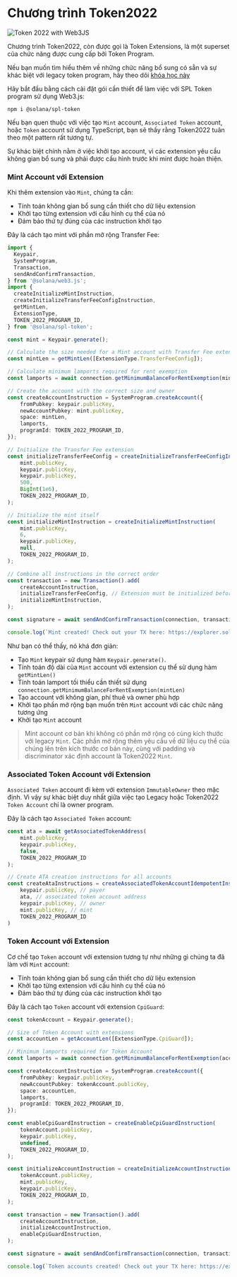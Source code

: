 
# Chương trình Token2022

![Token 2022 with Web3JS](/graphics/course-banners/token-2022-with-web3js.png)

Chương trình Token2022, còn được gọi là Token Extensions, là một superset của chức năng được cung cấp bởi Token Program.

Nếu bạn muốn tìm hiểu thêm về những chức năng bổ sung có sẵn và sự khác biệt với legacy token program, hãy theo dõi [khóa học này](/vi/courses/token-2022-program)

Hãy bắt đầu bằng cách cài đặt gói cần thiết để làm việc với SPL Token program sử dụng Web3.js:

```
npm i @solana/spl-token
```

<ArticleSection name="Mint và Token Account" id="mint-and-token-accounts" level="h2" />

Nếu bạn quen thuộc với việc tạo `Mint` account, `Associated Token` account, hoặc `Token` account sử dụng TypeScript, bạn sẽ thấy rằng Token2022 tuân theo một pattern rất tương tự.

Sự khác biệt chính nằm ở việc khởi tạo account, vì các extension yêu cầu không gian bổ sung và phải được cấu hình trước khi mint được hoàn thiện.

### Mint Account với Extension

Khi thêm extension vào `Mint`, chúng ta cần:
- Tính toán không gian bổ sung cần thiết cho dữ liệu extension
- Khởi tạo từng extension với cấu hình cụ thể của nó
- Đảm bảo thứ tự đúng của các instruction khởi tạo

Đây là cách tạo mint với phần mở rộng Transfer Fee:

```ts
import {
  Keypair,
  SystemProgram,
  Transaction,
  sendAndConfirmTransaction,
} from '@solana/web3.js';
import {
  createInitializeMintInstruction,
  createInitializeTransferFeeConfigInstruction,
  getMintLen,
  ExtensionType,
  TOKEN_2022_PROGRAM_ID,
} from '@solana/spl-token';

const mint = Keypair.generate();

// Calculate the size needed for a Mint account with Transfer Fee extension
const mintLen = getMintLen([ExtensionType.TransferFeeConfig]);

// Calculate minimum lamports required for rent exemption
const lamports = await connection.getMinimumBalanceForRentExemption(mintLen);

// Create the account with the correct size and owner
const createAccountInstruction = SystemProgram.createAccount({
    fromPubkey: keypair.publicKey,
    newAccountPubkey: mint.publicKey,
    space: mintLen,
    lamports,
    programId: TOKEN_2022_PROGRAM_ID,
});

// Initialize the Transfer Fee extension
const initializeTransferFeeConfig = createInitializeTransferFeeConfigInstruction(
    mint.publicKey,
    keypair.publicKey,
    keypair.publicKey,
    500,
    BigInt(1e6),
    TOKEN_2022_PROGRAM_ID,
);

// Initialize the mint itself
const initializeMintInstruction = createInitializeMintInstruction(
    mint.publicKey,
    6,
    keypair.publicKey,
    null,
    TOKEN_2022_PROGRAM_ID,
);

// Combine all instructions in the correct order
const transaction = new Transaction().add(
    createAccountInstruction,
    initializeTransferFeeConfig, // Extension must be initialized before mint
    initializeMintInstruction,
);

const signature = await sendAndConfirmTransaction(connection, transaction, [keypair, mint]);

console.log(`Mint created! Check out your TX here: https://explorer.solana.com/tx/${signature}?cluster=devnet`);
```

Như bạn có thể thấy, nó khá đơn giản:
- Tạo `Mint` keypair sử dụng hàm `Keypair.generate()`.
- Tính toán độ dài của `Mint` account với extension cụ thể sử dụng hàm `getMintLen()`
- Tính toán lamport tối thiểu cần thiết sử dụng `connection.getMinimumBalanceForRentExemption(mintLen)`
- Tạo account với không gian, phí thuê và owner phù hợp
- Khởi tạo phần mở rộng bạn muốn trên `Mint` account với các chức năng tương ứng
- Khởi tạo `Mint` account

> Mint account cơ bản khi không có phần mở rộng có cùng kích thước với legacy `Mint`. Các phần mở rộng thêm yêu cầu về dữ liệu cụ thể của chúng lên trên kích thước cơ bản này, cùng với padding và discriminator xác định account là Token2022 `Mint`.

### Associated Token Account với Extension

`Associated Token` account đi kèm với extension `ImmutableOwner` theo mặc định. Vì vậy sự khác biệt duy nhất giữa việc tạo Legacy hoặc Token2022 `Token Account` chỉ là owner program.

Đây là cách tạo `Associated Token` account:

```ts
const ata = await getAssociatedTokenAddress(
    mint.publicKey,
    keypair.publicKey,
    false,
    TOKEN_2022_PROGRAM_ID
);

// Create ATA creation instructions for all accounts
const createAtaInstructions = createAssociatedTokenAccountIdempotentInstruction(
    keypair.publicKey, // payer
    ata, // associated token account address
    keypair.publicKey, // owner
    mint.publicKey, // mint
    TOKEN_2022_PROGRAM_ID
)
```

### Token Account với Extension

Cơ chế tạo `Token` account với extension tương tự như những gì chúng ta đã làm với `Mint` account:
- Tính toán không gian bổ sung cần thiết cho dữ liệu extension
- Khởi tạo từng extension với cấu hình cụ thể của nó
- Đảm bảo thứ tự đúng của các instruction khởi tạo

Đây là cách tạo `Token` account với extension `CpiGuard`:

```ts
const tokenAccount = Keypair.generate();

// Size of Token Account with extensions
const accountLen = getAccountLen([ExtensionType.CpiGuard]);

// Minimum lamports required for Token Account
const lamports = await connection.getMinimumBalanceForRentExemption(accountLen);

const createAccountInstruction = SystemProgram.createAccount({
    fromPubkey: keypair.publicKey,
    newAccountPubkey: tokenAccount.publicKey,
    space: accountLen,
    lamports,
    programId: TOKEN_2022_PROGRAM_ID,
});

const enableCpiGuardInstruction = createEnableCpiGuardInstruction(
    tokenAccount.publicKey,
    keypair.publicKey,
    undefined,
    TOKEN_2022_PROGRAM_ID,
);

const initializeAccountInstruction = createInitializeAccountInstruction(
    tokenAccount.publicKey,
    mint.publicKey,
    keypair.publicKey,
    TOKEN_2022_PROGRAM_ID,
);

const transaction = new Transaction().add(
    createAccountInstruction,
    initializeAccountInstruction,
    enableCpiGuardInstruction,
);

const signature = await sendAndConfirmTransaction(connection, transaction, [keypair, tokenAccount], {commitment: "finalized"});

console.log(`Token accounts created! Check out your TX here: https://explorer.solana.com/tx/${signature}?cluster=devnet`);
```
